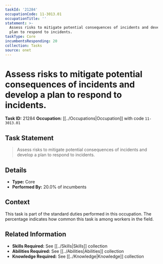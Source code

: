 ```yaml
---
taskId: '21284'
occupationCode: 11-3013.01
occupationTitle: ''
statement: >-
  Assess risks to mitigate potential consequences of incidents and develop a
  plan to respond to incidents.
taskType: Core
incumbentsResponding: 20
collection: Tasks
source: onet
---
```

# Assess risks to mitigate potential consequences of incidents and develop a plan to respond to incidents.

**Task ID:** 21284
**Occupation:** [[../Occupations|Occupation]] with code `11-3013.01`

## Task Statement

> Assess risks to mitigate potential consequences of incidents and develop a plan to respond to incidents.

## Details

- **Type:** Core
- **Performed By:** 20.0% of incumbents

## Context

This task is part of the standard duties performed in this occupation. The percentage indicates how common this task is among workers in the field.

## Related Information

- **Skills Required:** See [[../Skills|Skills]] collection
- **Abilities Required:** See [[../Abilities|Abilities]] collection
- **Knowledge Required:** See [[../Knowledge|Knowledge]] collection
